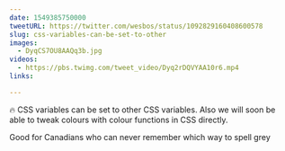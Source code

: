 ```yaml
---
date: 1549385750000
tweetURL: https://twitter.com/wesbos/status/1092829160408600578
slug: css-variables-can-be-set-to-other
images:
  - DyqCS7OU8AAQq3b.jpg
videos:
  - https://pbs.twimg.com/tweet_video/Dyq2rDQVYAA10r6.mp4
links:

---
```

🔥 CSS variables can be set to other CSS variables. Also we will soon be able to tweak colours with colour functions in CSS directly.

Good for Canadians who can never remember which way to spell grey
